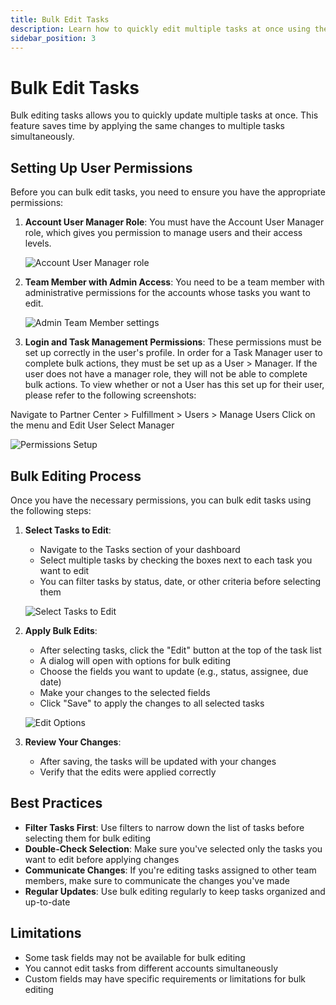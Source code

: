 ```yaml
---
title: Bulk Edit Tasks
description: Learn how to quickly edit multiple tasks at once using the bulk edit feature
sidebar_position: 3
---
```


# Bulk Edit Tasks

Bulk editing tasks allows you to quickly update multiple tasks at once. This feature saves time by applying the same changes to multiple tasks simultaneously.

## Setting Up User Permissions

Before you can bulk edit tasks, you need to ensure you have the appropriate permissions:

1. **Account User Manager Role**: You must have the Account User Manager role, which gives you permission to manage users and their access levels.

   ![Account User Manager role](./img/bulk-edit-tasks/user-manager-role.jpg)

2. **Team Member with Admin Access**: You need to be a team member with administrative permissions for the accounts whose tasks you want to edit.

   ![Admin Team Member settings](./img/bulk-edit-tasks/admin-team-member.jpg)

3. **Login and Task Management Permissions**: These permissions must be set up correctly in the user's profile. In order for a Task Manager user to complete bulk actions, they must be set up as a User > Manager. If the user does not have a manager role, they will not be able to complete bulk actions. To view whether or not a User has this set up for their user, please refer to the following screenshots:

Navigate to Partner Center > Fulfillment > Users > Manage Users
Click on the menu and Edit User
Select Manager

   ![Permissions Setup](./img/bulk-edit-tasks/permissions-setup.jpg)

## Bulk Editing Process

Once you have the necessary permissions, you can bulk edit tasks using the following steps:

1. **Select Tasks to Edit**:
   - Navigate to the Tasks section of your dashboard
   - Select multiple tasks by checking the boxes next to each task you want to edit
   - You can filter tasks by status, date, or other criteria before selecting them

   ![Select Tasks to Edit](./img/bulk-edit-tasks/select-tasks.jpg)

2. **Apply Bulk Edits**:
   - After selecting tasks, click the "Edit" button at the top of the task list
   - A dialog will open with options for bulk editing
   - Choose the fields you want to update (e.g., status, assignee, due date)
   - Make your changes to the selected fields
   - Click "Save" to apply the changes to all selected tasks

   ![Edit Options](./img/bulk-edit-tasks/edit-options.jpg)

3. **Review Your Changes**:
   - After saving, the tasks will be updated with your changes
   - Verify that the edits were applied correctly

## Best Practices

- **Filter Tasks First**: Use filters to narrow down the list of tasks before selecting them for bulk editing
- **Double-Check Selection**: Make sure you've selected only the tasks you want to edit before applying changes
- **Communicate Changes**: If you're editing tasks assigned to other team members, make sure to communicate the changes you've made
- **Regular Updates**: Use bulk editing regularly to keep tasks organized and up-to-date

## Limitations

- Some task fields may not be available for bulk editing
- You cannot edit tasks from different accounts simultaneously
- Custom fields may have specific requirements or limitations for bulk editing